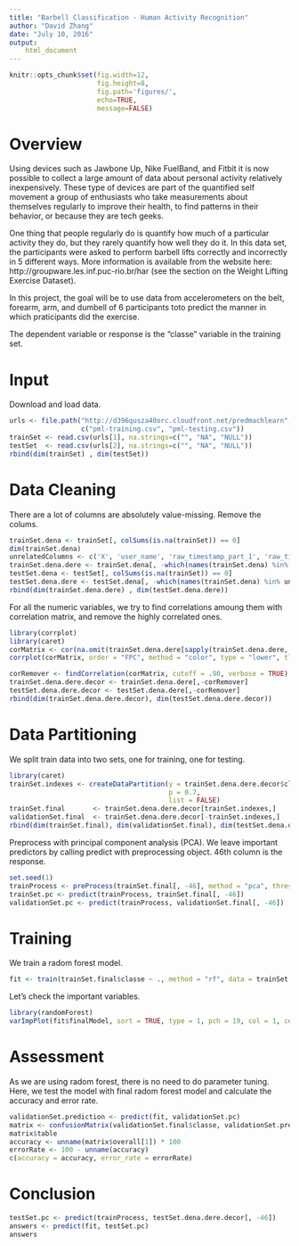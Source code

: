 ---
title: "Barbell Classification - Human Activity Recognition"
author: "David Zhang"
date: "July 10, 2016"
output: 
    html_document
---
```{r, include=FALSE}
knitr::opts_chunk$set(fig.width=12, 
                      fig.height=8, 
                      fig.path='figures/', 
                      echo=TRUE, 
                      message=FALSE) 
```

# Overview

Using devices such as Jawbone Up, Nike FuelBand, and Fitbit it is now possible to collect a large amount of data about personal activity relatively inexpensively. These type of devices are part of the quantified self movement a group of enthusiasts who take measurements about themselves regularly to improve their health, to find patterns in their behavior, or because they are tech geeks.

One thing that people regularly do is quantify how much of a particular activity they do, but they rarely quantify how well they do it. In this data set, the participants were asked to perform barbell lifts correctly and incorrectly in 5 different ways. More information is available from the website here: http://groupware.les.inf.puc-rio.br/har (see the section on the Weight Lifting Exercise Dataset).

In this project, the goal will be to use data from accelerometers on the belt, forearm, arm, and dumbell of 6 participants toto predict the manner in which praticipants did the exercise.

The dependent variable or response is the "classe" variable in the training set.

# Input

Download and load data.

```{r load-data, cache = TRUE}
urls <- file.path("http://d396qusza40orc.cloudfront.net/predmachlearn", 
                  c("pml-training.csv", "pml-testing.csv"))
trainSet <- read.csv(urls[1], na.strings=c("", "NA", "NULL"))
testSet  <- read.csv(urls[2], na.strings=c("", "NA", "NULL"))
rbind(dim(trainSet) , dim(testSet))
```

# Data Cleaning

There are a lot of columns are absolutely value-missing. Remove the colums.

```{r cleaning}
trainSet.dena <- trainSet[, colSums(is.na(trainSet)) == 0]
dim(trainSet.dena)
unrelatedColumns <- c('X', 'user_name', 'raw_timestamp_part_1', 'raw_timestamp_part_2', 'cvtd_timestamp', 'new_window', 'num_window')
trainSet.dena.dere <- trainSet.dena[, -which(names(trainSet.dena) %in% unrelatedColumns)]
testSet.dena <- testSet[, colSums(is.na(trainSet)) == 0]
testSet.dena.dere <- testSet.dena[, -which(names(trainSet.dena) %in% unrelatedColumns)]
rbind(dim(trainSet.dena.dere) , dim(testSet.dena.dere))
```

For all the numeric variables, we try to find correlations amoung them with correlation matrix, and remove the highly correlated ones.

```{r correlation}
library(corrplot)
library(caret)
corMatrix <- cor(na.omit(trainSet.dena.dere[sapply(trainSet.dena.dere, is.numeric)]))
corrplot(corMatrix, order = "FPC", method = "color", type = "lower", tl.cex = 0.8, tl.col = rgb(0, 0, 0))

corRemover <- findCorrelation(corMatrix, cutoff = .90, verbose = TRUE)
trainSet.dena.dere.decor <- trainSet.dena.dere[,-corRemover]
testSet.dena.dere.decor <- testSet.dena.dere[,-corRemover]
rbind(dim(trainSet.dena.dere.decor), dim(testSet.dena.dere.decor))

```

# Data Partitioning

We split train data into two sets, one for training, one for testing.

```{r split-validation-from-train}
library(caret)
trainSet.indexes <- createDataPartition(y = trainSet.dena.dere.decor$classe, 
                                        p = 0.7, 
                                        list = FALSE)
trainSet.final       <- trainSet.dena.dere.decor[trainSet.indexes,]
validationSet.final  <- trainSet.dena.dere.decor[-trainSet.indexes,]
rbind(dim(trainSet.final), dim(validationSet.final), dim(testSet.dena.dere.decor))
```

Preprocess with principal component analysis (PCA). We leave important predictors by calling predict with preprocessing object. 46th column is the response.

```{r preprocessing}
set.seed(1)
trainProcess <- preProcess(trainSet.final[, -46], method = "pca", thresh = 0.99)
trainSet.pc <- predict(trainProcess, trainSet.final[, -46])
validationSet.pc <- predict(trainProcess, validationSet.final[, -46])
```

# Training

We train a radom forest model.

```{r trainging, cache = TRUE}
fit <- train(trainSet.final$classe ~ ., method = "rf", data = trainSet.pc, trControl = trainControl(method = "cv", number = 4), importance = TRUE)
```

Let's check the important variables.

```{r improtant-variables}
library(randomForest)
varImpPlot(fit$finalModel, sort = TRUE, type = 1, pch = 19, col = 1, cex = 1, main = "Importance of the Individual Principal Components")
```

# Assessment

As we are using radom forest, there is no need to do parameter tuning. Here, we test the model with final radom forest model and calculate the accuracy and error rate.

```{r cross-validation}
validationSet.prediction <- predict(fit, validationSet.pc)
matrix <- confusionMatrix(validationSet.final$classe, validationSet.prediction)
matrix$table
accuracy <- unname(matrix$overall[1]) * 100
errorRate <- 100 - unname(accuracy)
c(accuracy = accuracy, error_rate = errorRate)
```

# Conclusion

```{r prediction}
testSet.pc <- predict(trainProcess, testSet.dena.dere.decor[, -46])
answers <- predict(fit, testSet.pc)
answers
```
